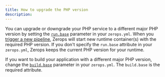 ```yaml
---
title: How to upgrade the PHP version
description:
---
```


You can upgrade or downgrade your PHP service to a different major PHP version by setting the <a href="/php/how-to/build-pipeline#base-1">`run.base`</a> parameter in your `zerops.yml`. When you [trigger a new pipeline](/php/how-to/trigger-pipeline), Zerops will start new runtime container(s) with the required PHP version. If you don't specify the `run.base` attribute in your `zerops.yml`, Zerops keeps the current PHP version for your runtime.

If you want to build your application with a different major PHP version, change the <a href="/php/how-to/build-pipeline#base">`build.base`</a> parameter in your `zerops.yml`. The `build.base` is the required attribute.
